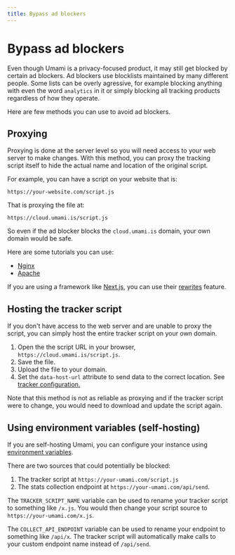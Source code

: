 ```yaml
---
title: Bypass ad blockers
---
```


# Bypass ad blockers

Even though Umami is a privacy-focused product, it may still get blocked by
certain ad blockers. Ad blockers use blocklists maintained by many different people.
Some lists can be overly agressive, for example blocking anything with even
the word `analytics` in it or simply blocking all tracking products regardless
of how they operate.

Here are few methods you can use to avoid ad blockers.

## Proxying

Proxying is done at the server level so you will need access to your web server to make changes.
With this method, you can proxy the tracking script itself to hide the actual name and location of
the original script.

For example, you can have a script on your website that is:

`https://your-website.com/script.js`

That is proxying the file at:

`https://cloud.umami.is/script.js`

So even if the ad blocker blocks the `cloud.umami.is` domain, your own domain would be safe.

Here are some tutorials you can use:

- [Nginx](https://docs.nginx.com/nginx/admin-guide/web-server/reverse-proxy/)
- [Apache](https://httpd.apache.org/docs/2.4/howto/reverse_proxy.html)

If you are using a framework like [Next.js](https://nextjs.org), you can use their [rewrites](https://nextjs.org/docs/pages/api-reference/next-config-js/rewrites) feature.

## Hosting the tracker script

If you don't have access to the web server and are unable to proxy the script, you can simply host the entire
tracker script on your own domain.

1. Open the the script URL in your browser, `https://cloud.umami.is/script.js`.
2. Save the file.
3. Upload the file to your domain.
4. Set the `data-host-url` attribute to send data to the correct location. See [tracker configuration.](https://umami.is/docs/tracker-configuration)

Note that this method is not as reliable as proxying and if the tracker script were to change, you would need
to download and update the script again.

## Using environment variables (self-hosting)

If you are self-hosting Umami, you can configure your instance using [environment variables](/docs/environment-variables).

There are two sources that could potentially be blocked:

1. The tracker script at `https://your-umami.com/script.js`
2. The stats collection endpoint at `https://your-umami.com/api/send`.

The `TRACKER_SCRIPT_NAME` variable can be used to rename your tracker script to
something like `/x.js`. You would then change your script source to `https://your-umami.com/x.js`.

The `COLLECT_API_ENDPOINT` variable can be used to rename your endpoint to something
like `/api/x`. The tracker script will automatically make calls to your custom endpoint name
instead of `/api/send`.
